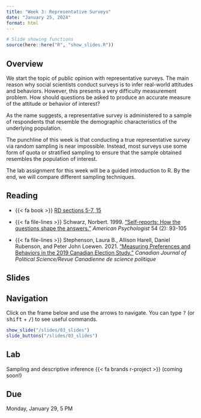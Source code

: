 ```yaml
---
title: "Week 3: Representative Surveys"
date: "January 25, 2024"
format: html
---
```


```r
# Slide showing functions
source(here::here("R", "show_slides.R"))
```

## Overview

We start the topic of public opinion with representative surveys. The main reason why social scientists conduct surveys is to infer real-world attitudes and behaviors. However, this presents a very difficulty measurement problem. How should questions be asked to produce an accurate measure of the attitude or behavior of interest?

As the name suggests, a representative survey is administered to a sample of respondents that resemble the demographic characteristics of the underlying population.

The punchline of this week is that conducting a true representative survey via random sampling is near impossible. Instead, most surveys use some form of quota or stratified sampling to ensure that the sample obtained resembles the  population of interest.

The lab assignment for this week will be a guided introduction to R. By the end, we will compare different sampling techniques.

## Reading

- {{< fa book >}} [RD sections 5-7, 15](https://book.declaredesign.org/declaration-diagnosis-redesign/declaring-designs.html) 

- {{< fa file-lines >}} Schwarz, Norbert. 1999. [“Self-reports: How the questions shape the answers.”](https://dornsife.usc.edu/assets/sites/780/docs/99_ap_schwarz_self-reports.pdf) *American Psychologist* 54 (2): 93-105

- {{< fa file-lines >}} Stephenson, Laura B., Allison Harell, Daniel Rubenson, and Peter John Loewen. 2021. [“Measuring Preferences and Behaviors in the 2019 Canadian Election Study.”](https://doi.org/10.1017/S0008423920001006) *Canadian Journal of Political Science/Revue Canadienne de science politique*



## Slides

::: {.callout-tip}
## Navigation

Click on the frame below and use the arrows to navigate. You can type <kbd class="text-info">?</kbd> (or <kbd class="text-info">shift</kbd> + <kbd class="text-info">/</kbd>) to see useful commands.
:::

```r
show_slide("/slides/03_slides")
slide_buttons("/slides/03_slides")
```


## Lab

Sampling and descriptive inference {{< fa brands r-project >}} (coming soon!)

::: {.callout-warning}
## Due

Monday, January 29, 5 PM
:::
